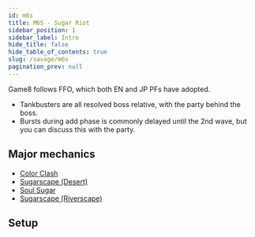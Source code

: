 ```yaml
---
id: m6s
title: M6S - Sugar Riot
sidebar_position: 1
sidebar_label: Intro
hide_title: false
hide_table_of_contents: true
slug: /savage/m6s
pagination_prev: null
---
```


Game8 follows FFO, which both EN and JP PFs have adopted.
- Tankbusters are all resolved boss relative, with the party behind the boss.
- Bursts during add phase is commonly delayed until the 2nd wave, but you can discuss this with the party.


## Major mechanics
- [Color Clash](/savage/m6s/color_clash)
- [Sugarscape (Desert)](/savage/m6s/sugarscape_1)
- [Soul Sugar](/savage/m6s/soul_sugar)
- [Sugarscape (Riverscape)](/savage/m6s/sugarscape_2)

## Setup

<KittenAsset path='m6s/waymark.png' wrapper='div' />